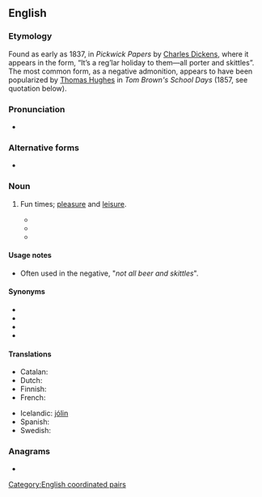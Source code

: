 ==English==

===Etymology===
Found as early as 1837, in ''Pickwick Papers'' by [[w:Charles Dickens|Charles Dickens]], where it appears in the form, “It’s a reg’lar holiday to them—all porter and skittles”. The most common form, as a negative admonition, appears to have been popularized by [[w:Thomas Hughes|Thomas Hughes]] in ''Tom Brown's School Days'' (1857, see quotation below).

===Pronunciation===
* {{audio|en|en-au-beer and skittles.ogg|Audio (AU)}}

===Alternative forms===
* {{alter|en|skittles and beer}}

===Noun===
{{en-plural noun}}

# {{lb|en|chiefly|UK|idiomatic}} Fun times; [[pleasure]] and [[leisure]].
#* {{quote-book|en|year=1857|author={{w|Thomas Hughes}}|title={{w|Tom Brown's School Days}}|chapter=2|chapterurl={{fullurl:s:en:Tom Brown's School Days (6th ed)/Chapter 2}}|passage=Well, well, we must bide our time. Life isn't all '''beer and skittles'''—but beer and skittles, or something better of the same sort, must form a good part of every Englishman's education.}}
#* {{quote-text|en|year=1911|author={{w|Anthony Hope}}|title=Mrs. Maxon Protests|chapter=22|passage=Being a soldier's wife isn't all '''beer and skittles'''.}}
#* {{quote-web|en|date=2012-03-24|author=John Walsh|url=https://www.independent.co.uk/voices/columnists/john-walsh/john-walsh-the-perils-of-reviewing-restaurants-think-of-us-dear-reader-7584107.html|title=The perils of reviewing restaurants|work=The Independent|passage=His plight reveals a truth that's often obscured by the envy of newspaper readers; that it's not all '''beer and skittles''' in restaurant-critic land.}}

====Usage notes====
* Often used in the negative, "''not all beer and skittles''".

====Synonyms====
* {{l|en|peaches and cream}}
* {{l|en|bed of roses}}
* {{l|en|bowl of cherries}}
* {{l|en|sunshine and rainbows}}

====Translations====
{{trans-top|fun times}}
* Catalan: {{t|ca|flors i violes}}
* Dutch: {{t|nl|rozengeur en maneschijn}}
* Finnish: {{t+|fi|hauskanpito}}
* French: {{t|fr|bon temps|m}}
{{trans-mid}}
* Icelandic: [[það eru ekki alltaf jólin|jólin]]
* Spanish: {{t|es|no todo el monte es orégano}}
* Swedish: {{t|sv|dans på rosor}}
{{trans-bottom}}

===Anagrams===
* {{anagrams|en|a=abdeeeiklnrsstt|skittles and beer}}

[[Category:English coordinated pairs]]